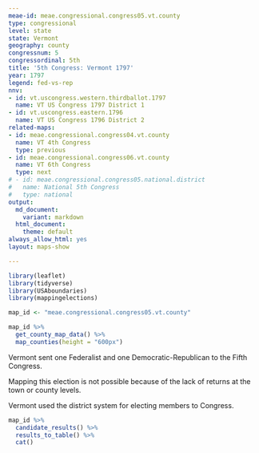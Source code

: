 ```yaml
---
meae-id: meae.congressional.congress05.vt.county
type: congressional
level: state
state: Vermont
geography: county
congressnum: 5
congressordinal: 5th
title: '5th Congress: Vermont 1797'
year: 1797
legend: fed-vs-rep
nnv:
- id: vt.uscongress.western.thirdballot.1797
  name: VT US Congress 1797 District 1
- id: vt.uscongress.eastern.1796
  name: VT US Congress 1796 District 2
related-maps:
- id: meae.congressional.congress04.vt.county
  name: VT 4th Congress
  type: previous
- id: meae.congressional.congress06.vt.county
  name: VT 6th Congress
  type: next
# - id: meae.congressional.congress05.national.district
#   name: National 5th Congress
#   type: national
output:
  md_document:
    variant: markdown
  html_document:
    theme: default
always_allow_html: yes
layout: maps-show

---
```


```r
library(leaflet)
library(tidyverse)
library(USAboundaries)
library(mappingelections)

map_id <- "meae.congressional.congress05.vt.county"
```

<div class="map">

```r
map_id %>%
  get_county_map_data() %>%
  map_counties(height = "600px")
```

</div>

Vermont sent one Federalist and one Democratic-Republican to the Fifth Congress.

Mapping this election is not possible because of the lack of returns at the town or county levels. 

Vermont used the district system for electing members to Congress.

<div class="results-table">

```r
map_id %>%
  candidate_results() %>%
  results_to_table() %>%
  cat()
```

</div>
